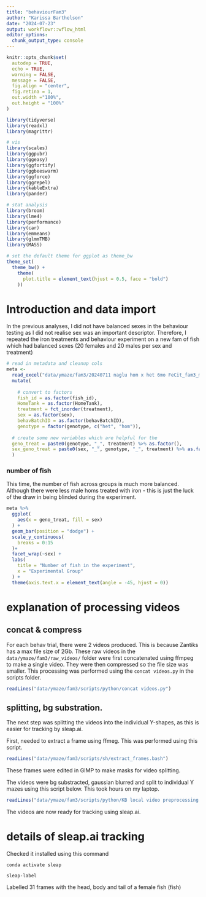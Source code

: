 ```yaml
---
title: "behaviourFam3"
author: "Karissa Barthelson"
date: "2024-07-23"
output: workflowr::wflow_html
editor_options:
  chunk_output_type: console
---
```


```r
knitr::opts_chunk$set(
  autodep = TRUE,
  echo = TRUE, 
  warning = FALSE,
  message = FALSE,
  fig.align = "center", 
  fig.retina = 1,
  out.width ="100%", 
  out.height = "100%"
)
```

```r
library(tidyverse)
library(readxl)
library(magrittr)

# vis
library(scales)
library(ggpubr)
library(ggeasy)
library(ggfortify)
library(ggbeeswarm)
library(ggforce)
library(ggrepel)
library(kableExtra)
library(pander)

# stat analysis
library(broom)
library(lme4)
library(performance)
library(car)
library(emmeans)
library(glmmTMB)
library(MASS)

# set the default theme for ggplot as theme_bw
theme_set(
  theme_bw() + 
    theme(
      plot.title = element_text(hjust = 0.5, face = "bold")
    ))


```

# Introduction and data import

In the previous analyses, I did not have balanced sexes in the behaviour testing as I did not realise sex was an important descriptor. Therefore, I repeated the iron treatments and behaviour experiment on a new fam of fish which had balanced sexes (20 females and 20 males per sex and treatment)


```r
# read in metadata and cleanup cols
meta <- 
  read_excel("data/ymaze/fam3/20240711 naglu hom x het 6mo FeCit_fam3_metadata.xlsx") %>% 
  mutate(
    
    # convert to factors
    fish_id = as.factor(fish_id), 
    HomeTank = as.factor(HomeTank), 
    treatment = fct_inorder(treatment), 
    sex = as.factor(sex), 
    behavBatchID = as.factor(behavBatchID), 
    genotype = factor(genotype, c("het", "hom")), 
  
  # create some new variables which are helpful for the 
  geno_treat = paste0(genotype, "_", treatment) %>% as.factor(),
  sex_geno_treat = paste0(sex, "_", genotype, "_", treatment) %>% as.factor()
  ) 
```

### number of fish

This time, the number of fish across groups is much more balanced. Although there were less male homs treated with iron - this is just the luck of the draw in being blinded during the experiment. 

```r
meta %>% 
  ggplot(
    aes(x = geno_treat, fill = sex)
  ) +
  geom_bar(position = "dodge") +
  scale_y_continuous(
    breaks = 0:15
  )+
  facet_wrap(~sex) +
  labs(
    title = "Number of fish in the experiment", 
    x = "Experimental Group"
  ) +
  theme(axis.text.x = element_text(angle = -45, hjust = 0))
```

# explanation of processing videos 

## concat & compress
For each behav trial, there were 2 videos produced. This is because Zantiks has a max file size of 2Gb. These raw videos in the `data/ymaze/fam3/raw_videos/` folder were first concatenated using ffmpeg to make a single video. They were then compressed so the file size was smaller. This processing was performed using the `concat videos.py` in the scripts folder. 

```r
readLines("data/ymaze/fam3/scripts/python/concat videos.py")
```

## splitting, bg substration. 
The next step was splitting the videos into the individual Y-shapes, as this is easier for tracking by sleap.ai. 

First, needed to extract a frame using ffmeg. This was performed using this script. 

```r
readLines("data/ymaze/fam3/scripts/sh/extract_frames.bash")
```

These frames were edited in GIMP to make masks for video splitting.

The videos were bg substracted, gaussian blurred and split to individual Y mazes using this script below. This took hours on my laptop. 

```r
readLines("data/ymaze/fam3/scripts/python/KB local video preprocessing.py")
```

The videos are now ready for tracking using sleap.ai. 

# details of sleap.ai tracking

Checked it installed using this command

```conda activate sleap```

```sleap-label```


Labelled 31 frames with the head, body and tail of a female fish (fish)




